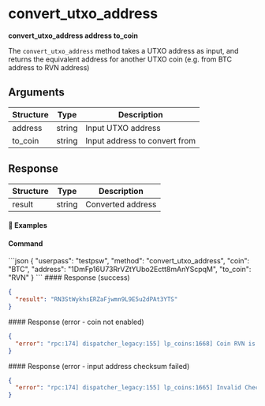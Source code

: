 
# convert\_utxo\_address

**convert\_utxo\_address address to\_coin**

The `convert_utxo_address` method takes a UTXO address as input, and returns the equivalent address for another UTXO coin (e.g. from BTC address to RVN address)

## Arguments

| Structure | Type   | Description                   |
| --------- | ------ | ----------------------------- |
| address   | string | Input UTXO address            |
| to\_coin  | string | Input address to convert from |

## Response

| Structure | Type   | Description       |
| --------- | ------ | ----------------- |
| result    | string | Converted address |

#### 📌 Examples

#### Command

<CodeGroup title="" tag="POST" label="convert_utxo_address" mm2MethodDecorate="true">
  ```json
  {
    "userpass": "testpsw",
    "method": "convert_utxo_address",
    "coin": "BTC",
    "address": "1DmFp16U73RrVZtYUbo2Ectt8mAnYScpqM",
    "to_coin": "RVN"
  }
  ```
</CodeGroup>

<CollapsibleSection expandedText="Hide Response" collapsedText="Show Response">
  #### Response (success)

  ```json
  {
    "result": "RN3StWykhsERZaFjwmn9L9E5u2dPAt3YTS"
  }
  ```
</CollapsibleSection>

<CollapsibleSection expandedText="Hide Response" collapsedText="Show Response">
  #### Response (error - coin not enabled)

  ```json
  {
    "error": "rpc:174] dispatcher_legacy:155] lp_coins:1668] Coin RVN is not activated"
  }
  ```
</CollapsibleSection>

<CollapsibleSection expandedText="Hide Response" collapsedText="Show Response">
  #### Response (error - input address checksum failed)

  ```json
  {
    "error": "rpc:174] dispatcher_legacy:155] lp_coins:1665] Invalid Checksum"
  }
  ```
</CollapsibleSection>
